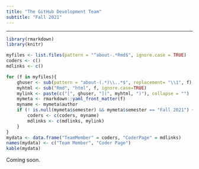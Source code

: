 ```yaml
---
title: "The GitHub Development Team"
subtitle: "Fall 2021"
---
```


***

```r
library(rmarkdown)
library(knitr)

myfiles <- list.files(pattern = "^about-.*Rmd$", ignore.case = TRUE)
coders <- c()
mdlinks <- c()

for (f in myfiles){
    ghuser <- sub(pattern = "about-(.*)\\..*$", replacement= "\\1", f)
    myhtml <- sub("Rmd", "html", f, ignore.case=TRUE)
    mylink <- paste(c("[", ghuser, "](", myhtml, ")"), collapse = "")
    mymeta <- rmarkdown::yaml_front_matter(f)
    myname <- mymeta$author
    if (! is.null(mymeta$semester) && mymeta$semester == "Fall 2021") {
        coders <- c(coders, myname)
        mdlinks <- c(mdlinks, mylink)
    }
}
mydata <- data.frame("TeamMember" = coders, "CoderPage" = mdlinks)
names(mydata) <- c("Team Member", "Coder Page")
kable(mydata)
```

Coming soon.

